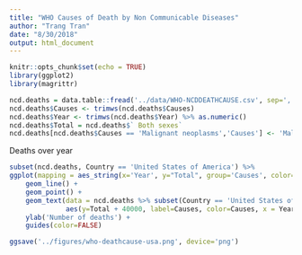 ```yaml
---
title: "WHO Causes of Death by Non Communicable Diseases"
author: "Trang Tran"
date: "8/30/2018"
output: html_document
---
```


```r
knitr::opts_chunk$set(echo = TRUE)
library(ggplot2)
library(magrittr)
```

```r
ncd.deaths = data.table::fread('../data/WHO-NCDDEATHCAUSE.csv', sep=',', header=TRUE, skip = 1)
ncd.deaths$Causes <- trimws(ncd.deaths$Causes)
ncd.deaths$Year <- trimws(ncd.deaths$Year) %>% as.numeric()
ncd.deaths$Total = ncd.deaths$` Both sexes`
ncd.deaths[ncd.deaths$Causes == 'Malignant neoplasms','Causes'] <- 'Malignant neoplasms (cancer)'
```

Deaths over year

```r
subset(ncd.deaths, Country == 'United States of America') %>%
ggplot(mapping = aes_string(x='Year', y="Total", group='Causes', color='Causes'), data = .) +
    geom_line() +
    geom_point() +
    geom_text(data = ncd.deaths %>% subset(Country == 'United States of America' & Year == 2016),
              aes(y=Total + 40000, label=Causes, color=Causes, x = Year ),hjust =1)  +
    ylab('Number of deaths') +
    guides(color=FALSE)

ggsave('../figures/who-deathcause-usa.png', device='png')
```